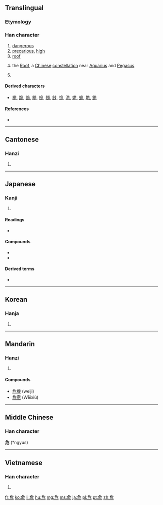 ==Translingual==

{{stroke order}}

===Etymology===
{{Han compound|厃|卪|c1=s|c2=s|ls=ic}}

{{wikipedia|Roof (Chinese constellation)}}
===Han character===
{{Han char|rn=26|rad=卩|as=04|sn=6|four=2721<sub>2</sub>|canj=弓一尸山 (NMSU)|ids=⿸[[厃]][[㔾]]}}

# [[dangerous]]
# [[precarious]], [[high]]
# [[roof]]
# {{context|astronomy|lang=zh}} the [[Roof]], a [[Chinese]] [[constellation]] near [[Aquarius]] and [[Pegasus]]
# {{surname|lang=zh}}

====Derived characters====
* [[祪]], [[跪]], [[詭]], [[觤]], [[桅]], [[頠]], [[㩻]], [[恑]], [[洈]], [[姽]], [[蛫]], [[垝]], [[䤥]]

====References====
* {{Han ref|kx=0159.120|dkj=02849|dj=0364.010|hdz=10312.030|uh=5371|ud=21361|bh=A64D|bd=42573}}

----

==Cantonese==

===Hanzi===
{{yue-hanzi|jyut=ngai4|y=ngai4}}

# {{defn|lang=yue|sort=卩04}}

----

==Japanese==

===Kanji===
{{ja-kanji|grade=6|rs=卩04}}

# {{defn|lang=ja|sort=卩04}}

====Readings====
* {{ja-readings|on=[[き]] (''ki'')|kun=[[あぶない]] ([[危ない]], ''[[abunai]]''), [[あやうい]] ([[危うい]], ''[[ayaui]]''), [[あやぶむ]] ([[危ぶむ]], ''[[ayabumu]]'')}}

====Compounds====
* {{term|危機||[[crisis]]|tr=[[きき]], [[kiki]]|lang=ja}}
* {{term|危険|||tr=[[きけん]], [[kiken]]|lang=ja}}

====Derived terms====
* {{term|危ない|||tr=[[あぶない]], [[abunai]]|lang=ja}}

----

==Korean==

===Hanja===
{{ko-hanja|hangeul=위|rv=wi|mr=wi|eumhun=[[위태하다|위태할]]|ehrv=witaehal|ehmr=wit'aehal|ehy=}}

# {{defn|lang=ko|sort=卩04}}

----

==Mandarin==

===Hanzi===
{{cmn-hanzi|pin=[[wēi]] ([[wei1]]), [[Wēi]] ([[Wei1]])|wg=wei<sup>1</sup>, Wei<sup>1</sup>}}

# {{defn|lang=zh|sort=卩04}}

====Compounds====
* [[危機]] (weiji)
* [[危宿]] (Wēixiù)

----

==Middle Chinese==
===Han character===
'''危''' (*ngyuɛ)

----

==Vietnamese==

===Han character===
{{vi-hantu|[[nguy]], [[ngoay]], [[ngoe]], [[nguầy]], [[nguỳ]]|rs=卩04}}

# {{defn|lang=vi|sort=卩04}}

[[fr:危]]
[[ko:危]]
[[li:危]]
[[hu:危]]
[[mg:危]]
[[ms:危]]
[[ja:危]]
[[pl:危]]
[[pt:危]]
[[zh:危]]